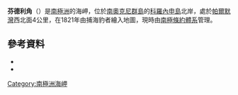 {{coord|60|35|S|45|23|W|source:GNIS|display=title}}

'''芬德利角'''（{{lang-en|Findlay Point}}）是[[南極洲|南極洲]]的海岬，位於[[南奧克尼群島|南奧克尼群島]]的[[科羅內申島|科羅內申島]]北岸，處於[[帕爾默灣|帕爾默灣]]西北面4公里，在1821年由捕海豹者繪入地圖，現時由[[南極條約體系|南極條約體系]]管理。

==參考資料==
*{{cite gnis | type = antarid | id = 4911| name = Findlay Point | accessdate = 2012-03-22}}
*{{usgs-gazetteer|id=4911}}

{{Antarctica-geo-stub}}
[[Category:南極洲海岬|Category:南極洲海岬]]